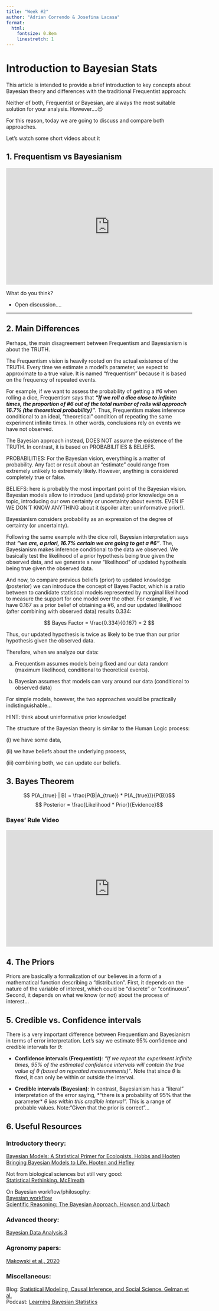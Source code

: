 ```yaml
---
title: "Week #2"
author: "Adrian Correndo & Josefina Lacasa"
format:
  html:
    fontsize: 0.8em
    linestretch: 1
---
```


# Introduction to Bayesian Stats

This article is intended to provide a brief introduction to key concepts about Bayesian theory and differences with the traditional Frequentist approach:

::: callout-important
Neither of both, Frequentist or Bayesian, are always the most suitable solution for your analysis. However....😉
:::

For this reason, today we are going to discuss and compare both approaches.

Let's watch some short videos about it

## 1. Frequentism vs Bayesianism

::: {align="center"}
<iframe width="560" height="315" src="https://www.youtube.com/embed/tsuJM_bHSgA" frameborder="0" allowfullscreen>

</iframe>
:::

What do you think?

-   Open discussion....

------------------------------------------------------------------------

## 2. Main Differences

Perhaps, the main disagreement between Frequentism and Bayesianism is about the TRUTH.

The Frequentism vision is heavily rooted on the actual existence of the TRUTH. Every time we estimate a model's parameter, we expect to approximate to a true value. It is named "frequentism" because it is based on the frequency of repeated events.

For example, if we want to assess the probability of getting a #6 when rolling a dice, Frequentism says that ***"If we roll a dice close to infinite times, the proportion of #6 out of the total number of rolls will approach 16.7% (the theoretical probability)"***. Thus, Frequentism makes inference conditional to an ideal, "theoretical" condition of repeating the same experiment infinite times. In other words, conclusions rely on events we have not observed.

The Bayesian approach instead, DOES NOT assume the existence of the TRUTH. In contrast, it is based on PROBABILITIES & BELIEFS.

PROBABILITIES: For the Bayesian vision, everything is a matter of probability. Any fact or result about an "estimate" could range from extremely unlikely to extremely likely. However, anything is considered completely true or false.

BELIEFS: here is probably the most important point of the Bayesian vision. Bayesian models allow to introduce (and update) prior knowledge on a topic, introducing our own certainty or uncertainty about events. EVEN IF WE DON'T KNOW ANYTHING about it (spoiler alter: uninformative prior!).

Bayesianism considers probability as an expression of the degree of certainty (or uncertainty).

Following the same example with the dice roll, Bayesian interpretation says that ***"we are, a priori, 16.7% certain we are going to get a #6"***. The, Bayesianism makes inference conditional to the data we observed. We basically test the likelihood of a prior hypothesis being true given the observed data, and we generate a new "likelihood" of updated hypothesis being true given the observed data.

And now, to compare previous beliefs (prior) to updated knowledge (posterior) we can introduce the concept of Bayes Factor, which is a ratio between to candidate statistical models represented by marginal likelihood to measure the support for one model over the other. For example, if we have 0.167 as a prior belief of obtaining a #6, and our updated likelihood (after combining with observed data) results 0.334:

$$
Bayes Factor = \frac{0.334}{0.167} = 2
$$

Thus, our updated hypothesis is twice as likely to be true than our prior hypothesis given the observed data.

Therefore, when we analyze our data:

a.  Frequentism assumes models being fixed and our data random (maximum likelihood, conditional to theoretical events).

b.  Bayesian assumes that models can vary around our data (conditional to observed data)

::: callout-tip
For simple models, however, the two approaches would be practically indistinguishable...

HINT: think about uninformative prior knowledge!
:::

::: callout-note
The structure of the Bayesian theory is similar to the Human Logic process:

\(i\) we have some data,

\(ii\) we have beliefs about the underlying process,

\(iii\) combining both, we can update our beliefs.
:::

## 3. Bayes Theorem

$$ P(A_{true} | B)  = \frac{P(B|A_{true}) * P(A_{true})}{P(B)}$$ $$ Posterior  = \frac{Likelihood * Prior}{Evidence}$$

### Bayes' Rule Video

::: {align="center"}
<iframe width="560" height="315" src="https://www.youtube.com/embed/HZGCoVF3YvM" frameborder="0" allowfullscreen>

</iframe>
:::

## 4. The Priors

Priors are basically a formalization of our believes in a form of a mathematical function describing a "distribution". First, it depends on the nature of the variable of interest, which could be "discrete" or "continuous". Second, it depends on what we know (or not) about the process of interest...

## 5. Credible vs. Confidence intervals

There is a very important difference between Frequentism and Bayesianism in terms of error interpretation. Let's say we estimate 95% confidence and credible intervals for $\theta$:

-   **Confidence intervals (Frequentist)**: *"If we repeat the experiment infinite times, 95% of the estimated confidence intervals will contain the true value of* $\theta$ *(based on repeated measurements)"*. Note that since $\theta$ is fixed, it can only be within or outside the interval.

-   **Credible intervals (Bayesian)**: In contrast, Bayesianism has a "literal" interpretation of the error saying, \*"there is a probability of 95% that the parameter\* $\theta$ *lies within this credible interval".* This is a range of probable values. Note:"Given that the prior is correct"...\

## 6. Useful Resources

### Introductory theory:

[Bayesian Models: A Statistical Primer for Ecologists. Hobbs and Hooten](https://www.amazon.com/Bayesian-Models-Statistical-Primer-Ecologists/dp/0691159289/ref=sr_1_1?crid=1VQO8V1SDDIDA&keywords=hooten+hobbs&qid=1662992043&sprefix=hooten+hobbs%2Caps%2C84&sr=8-1)\
[Bringing Bayesian Models to Life. Hooten and Hefley](https://www.amazon.com/Bringing-Bayesian-Chapman-Environmental-Statistics/dp/0367198487/ref=sr_1_1?crid=1UURRINAB9C1X&keywords=bringing+bayesian+models+to+life&qid=1662992123&sprefix=bringing+bayesian+models+to+life%2Caps%2C80&sr=8-1&ufe=app_do%3Aamzn1.fos.006c50ae-5d4c-4777-9bc0-4513d670b6bc)

Not from biological sciences but still very good:\
[Statistical Rethinking. McElreath](https://civil.colorado.edu/~balajir/CVEN6833/bayes-resources/RM-StatRethink-Bayes.pdf)

On Bayesian workflow/philosophy:\
[Bayesian workflow](https://arxiv.org/abs/2011.01808)\
[Scientific Reasoning: The Bayesian Approach. Howson and Urbach](https://www.amazon.com/Scientific-Reasoning-Bayesian-Colin-Howson/dp/081269578X)

### Advanced theory:

[Bayesian Data Analysis 3](https://www.amazon.com/Bayesian-Analysis-Chapman-Statistical-Science/dp/1439840954/ref=sr_1_1?keywords=bayesian+data+analysis+3rd+edition&qid=1662991976&sprefix=bayesian+data+analysis+%2Caps%2C97&sr=8-1)

### Agronomy papers:

[Makowski et al., 2020](https://doi.org/10.1016/j.eja.2020.126076)

### Miscellaneous:

Blog: [Statistical Modeling, Causal Inference, and Social Science. Gelman et al.](https://statmodeling.stat.columbia.edu/)\
Podcast: [Learning Bayesian Statistics](https://open.spotify.com/show/7HYN0pLjob4d8RiwKTvLUa?si=57a30c99d436491a)
